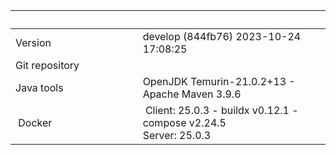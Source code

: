 |                |                       |
| :-------------- | :--------------------- |
| Version        | develop (844fb76) 2023-10-24 17:08:25   |
| Git repository | []()         |
| Java tools     | OpenJDK Temurin-21.0.2+13 - Apache Maven 3.9.6      |
| Docker         | Client: 25.0.3  - buildx v0.12.1 - compose v2.24.5 <br/> Server: 25.0.3  |
